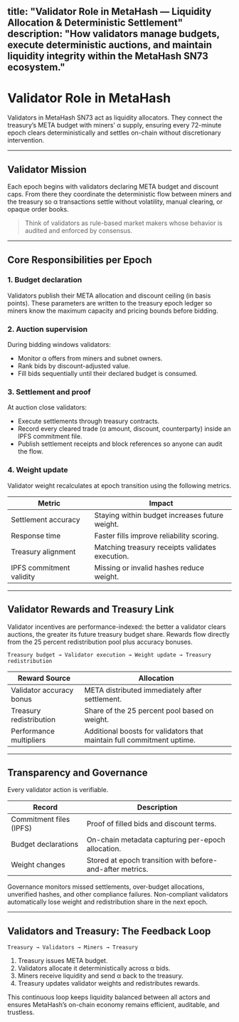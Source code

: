 title: "Validator Role in MetaHash — Liquidity Allocation & Deterministic Settlement"
description: "How validators manage budgets, execute deterministic auctions, and maintain liquidity integrity within the MetaHash SN73 ecosystem."
---

# Validator Role in MetaHash

Validators in MetaHash SN73 act as liquidity allocators. They connect the treasury’s META budget with miners’ α supply, ensuring every 72-minute epoch clears deterministically and settles on-chain without discretionary intervention.

---

## Validator Mission

Each epoch begins with validators declaring META budget and discount caps. From there they coordinate the deterministic flow between miners and the treasury so α transactions settle without volatility, manual clearing, or opaque order books.

> Think of validators as rule-based market makers whose behavior is audited and enforced by consensus.

---

## Core Responsibilities per Epoch

### 1. Budget declaration
Validators publish their META allocation and discount ceiling (in basis points). These parameters are written to the treasury epoch ledger so miners know the maximum capacity and pricing bounds before bidding.

### 2. Auction supervision
During bidding windows validators:
- Monitor α offers from miners and subnet owners.
- Rank bids by discount-adjusted value.
- Fill bids sequentially until their declared budget is consumed.

### 3. Settlement and proof
At auction close validators:
- Execute settlements through treasury contracts.
- Record every cleared trade (α amount, discount, counterparty) inside an IPFS commitment file.
- Publish settlement receipts and block references so anyone can audit the flow.

### 4. Weight update
Validator weight recalculates at epoch transition using the following metrics.

| Metric | Impact |
|--------|--------|
| Settlement accuracy | Staying within budget increases future weight. |
| Response time | Faster fills improve reliability scoring. |
| Treasury alignment | Matching treasury receipts validates execution. |
| IPFS commitment validity | Missing or invalid hashes reduce weight. |

---

## Validator Rewards and Treasury Link

Validator incentives are performance-indexed: the better a validator clears auctions, the greater its future treasury budget share. Rewards flow directly from the 25 percent redistribution pool plus accuracy bonuses.

```text
Treasury budget → Validator execution → Weight update → Treasury redistribution
```

| Reward Source | Allocation |
|---------------|-----------|
| Validator accuracy bonus | META distributed immediately after settlement. |
| Treasury redistribution | Share of the 25 percent pool based on weight. |
| Performance multipliers | Additional boosts for validators that maintain full commitment uptime. |

---

## Transparency and Governance

Every validator action is verifiable.

| Record | Description |
|--------|-------------|
| Commitment files (IPFS) | Proof of filled bids and discount terms. |
| Budget declarations | On-chain metadata capturing per-epoch allocation. |
| Weight changes | Stored at epoch transition with before-and-after metrics. |

Governance monitors missed settlements, over-budget allocations, unverified hashes, and other compliance failures. Non-compliant validators automatically lose weight and redistribution share in the next epoch.

---

## Validators and Treasury: The Feedback Loop

```text
Treasury → Validators → Miners → Treasury
```

1. Treasury issues META budget.
2. Validators allocate it deterministically across α bids.
3. Miners receive liquidity and send α back to the treasury.
4. Treasury updates validator weights and redistributes rewards.

This continuous loop keeps liquidity balanced between all actors and ensures MetaHash’s on-chain economy remains efficient, auditable, and trustless.
